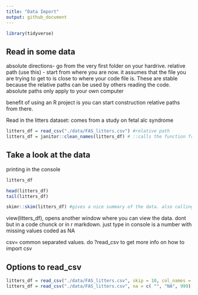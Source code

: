 ```yaml
---
title: "Data Import"
output: github_document
---
```

```r
library(tidyverse)
```

## Read in some data


absolute directions- go from the very first folder on your hardrive. 
relative path (use this) - start from where you are now. it assumes that the file you are trying to get to is close to where your code file is. These are stable because the relative paths can be used by others reading the code. absolute paths only apply to your own computer

benefit of using an R project is you can start construction relative paths from there. 

Read in the litters dataset: comes from a study on fetal alc syndrome

```r
litters_df = read_csv("./data/FAS_litters.csv") #relative path
litters_df = janitor::clean_names(litters_df) # ::calls the function from the janitor function without loading the entire library
```



## Take a look at the data 

printing in the console
```r
litters_df
```

```r
head(litters_df)
tail(litters_df)
```
```r
skimr::skim(litters_df) #gives a nice summary of the data. also calling on one function in skimr library

```

view(litters_df), opens another window where you can view the data. dont but in a code chunck or in r markdown. just type in console
<dbl> is a number with missing values coded as NA

csv= common separated values. do ?read_csv to get more info on how to import csv

## Options to read_csv

```r
litters_df = read_csv("./data/FAS_litters.csv", skip = 10, col_names = FALSE) #useful if first row is not columns or maybe there is a discription. this skips some rows withour making numbers column names. 
litters_df = read_csv("./data/FAS_litters.csv", na = c( "", "NA", 999)) #any of these three would be changed and stored as missing values

```



